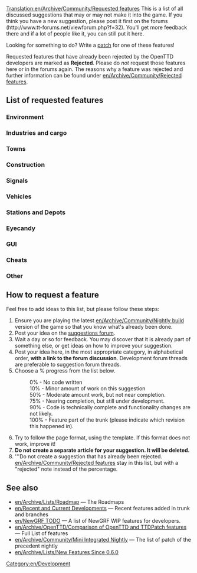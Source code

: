 [[Translation:en/Archive/Community/Requested features]]
This is a list of all discussed suggestions that may or may not make it into the game. If you think you have a new suggestion, please post it first on the forums (http://www.tt-forums.net/viewforum.php?f=32). You'll get more feedback there and if a lot of people like it, you can still put it here.

Looking for something to do?  Write a [[en/Development/Main Page|patch]] for one of these features!

Requested features that have already been rejected by the OpenTTD developers are marked as '''Rejected'''. Please do ''not'' request those features here or in the forums again. The reasons why a feature was rejected and further information can be found under [[en/Archive/Community/Rejected features]].

==List of requested features==

===Environment===
{{en/Archive/Community/Rf header}}
{{en/Archive/Community/Rf|All Climates World|0%|36764|}}
{{en/Archive/Community/Rf|Create Realistic Heightmap|50%|33956|}}
{{en/Archive/Community/Rf|[[en/Community/NewGRF/Day and Night Cycle]]|50%|36929|There is a night GRF for default TTD buildings}}
{{en/Archive/Community/Rf|Freeform map edges|100%|40916|In trunk since r15190}}
{{en/Archive/Community/Rf|Grass on unused tracks|50%|32285|}}
{{en/Archive/Community/Rf|Higher mountains in map|50%|33231|More than 15 height levels}}
{{en/Archive/Community/Rf|Improved Timetable Management|50%|39276|}}
{{en/Archive/Community/Rf|Increase terraforming cost|10%|8252|As a difficulty option?}}
{{en/Archive/Community/Rf|Larger map sizes|90%|33137|Larger than 2048x2048}}
{{en/Archive/Community/Rf|More Map Settings (MMS)|50%|39899|}}
{{en/Archive/Community/Rf|New Title Screen|0%|42044|}}
{{en/Archive/Community/Rf|Seasons|50%|15487||Discontinued}}
{{en/Archive/Community/Rf|Snow in temperate climate|50%|24574|}}
{{en/Archive/Community/Rf|Underwater levels|50%|31576|Visible or not}}
{{en/Archive/Community/Rf|Weather|10%|24574|}}
{{en/Archive/Community/Rf footer}}

===Industries and cargo===
{{en/Archive/Community/Rf header}}
{{en/Archive/Community/Rf|Changes to the Original Industries|50%|37049|}}
{{en/Archive/Community/Rf|Industry budgets|50%|30898|}}
{{en/Archive/Community/Rf|New Industry Closures|90%|36653|}}
{{en/Archive/Community/Rf|[[en/Community/Patches/Passenger and cargo destinations]]|90%|39161|}}
{{en/Archive/Community/Rf footer}}

===Towns===
{{en/Archive/Community/Rf header}}
{{en/Archive/Community/Rf|Build Buildings, Eye candy|50%|29286|Require New Object}}
{{en/Archive/Community/Rf|Maximum Town Size|50%|35219|}}
{{en/Archive/Community/Rf|Found a town|90%|31558|[http://bugs.openttd.org/task/759 FS#2327]}}
{{en/Archive/Community/Rf|Limit town growth|50%|32083|}}
{{en/Archive/Community/Rf|New Town Grid|50%|40922|}}
{{en/Archive/Community/Rf|Color Town Ratings|50%|42598|Indicate Town Rating with colour in Title}}
{{en/Archive/Community/Rf footer}}

===Construction===
{{en/Archive/Community/Rf header}}
{{en/Archive/Community/Rf|Copy and paste layouts of track|90%|25037|}}
{{en/Archive/Community/Rf|[[en/Archive/Community/Custom Bridgeheads]]|50%|20211|}}
{{en/Archive/Community/Rf|Diagonal clearing and leveling|75%|19311|}}
{{en/Archive/Community/Rf|Diagonal level crossings|50%|26584|4=Also see ([http://www.tt-forums.net/viewtopic.php?t=26385 TTDPatch suggestion])}}
{{en/Archive/Community/Rf|Diagonal roads, tunnels, bridges|0%|7104|4=Also see [http://www.tt-forums.net/viewtopic.php?t=31300 this ver]}}
{{en/Archive/Community/Rf|Enhanced tunnels|0%|36661|4=See [http://openttdcoop.ppcis.org/blog/files/downloads/grfpacks/screens/testing/enhanced_tunnels.png example]}}
{{en/Archive/Community/Rf|Limit flattening to sea level|10%|32295|4=Also see [http://www.tt-forums.net/viewtopic.php?t=32209 discussion]}}
{{en/Archive/Community/Rf|Non-instant construction|0%|32301|}}
{{en/Archive/Community/Rf|Purchase land faster|50%|29495|(Drag a box)}}
{{en/Archive/Community/Rf|Realistic Level Crossing|50%|39830|Turn the lights on level crossing on in front of a train}}
{{en/Archive/Community/Rf|[[en/Shared Tracks]]|75%|34292|}}
{{en/Archive/Community/Rf|Tunnels in water|50%|38292|}}
{{en/Archive/Community/Rf|Undo feature|rejected|38377|}}
{{en/Archive/Community/Rf|Unified Double Level crossing|0%|39458|A car can no enter a double level crossing when one of the crossing is blocked}}
{{en/Archive/Community/Rf footer}}

===Signals===
{{en/Archive/Community/Rf header}}
{{en/Archive/Community/Rf|Priority Path Signal (PPS)|0%|40393|}}
{{en/Archive/Community/Rf|Route markers|50%|30118|}}
{{en/Archive/Community/Rf|Signals in Tunnels|0%|38788|}}
{{en/Archive/Community/Rf|Signals on bridges|10%|22850|Discontinued.  Last patch revision 3393, included in [[en/Archive/Community/Mini Integrated Nightly]]}}
{{en/Archive/Community/Rf|Traffic Lights|50%|36261|Traffic Signaling for Roads}}
{{en/Archive/Community/Rf|Long Reserve PBS Signal|50%|42675|LR PBS}}
{{en/Archive/Community/Rf|[[en/Archive/Manual/Yet Another PBS Patch|Path Based Signaling]] (PBS)|100%|36107|4=Yet Another PBS Patch (YAPP); in trunk since r13967}}
{{en/Archive/Community/Rf footer}}

===Vehicles===
{{en/Archive/Community/Rf header}}
{{en/Archive/Community/Rf|Adjustable plane crash probability|10%|32202|}}
{{en/Archive/Community/Rf|Better physics for all vehicles|75%|22995|}}
{{en/Archive/Community/Rf|Better train acceleration|50%|31794|}}
{{en/Archive/Community/Rf|Breakdowns for multi headed trains|75%|32160|}}
{{en/Archive/Community/Rf|Improved Breakdowns|50%|39518|}}
{{en/Archive/Community/Rf|Easy conversion for different rail types|50%|31622|}}
{{en/Archive/Community/Rf|Plane landing queues|75%|15502|}}
{{en/Archive/Community/Rf|Ship Distance|50%|42758|Maximum distance between ships}}
{{en/Archive/Community/Rf|[[en/Archive/Manual/Settings/Quick Goto]]|100%|37298|"goto" button stays active in orders window; in trunk since r14827}}
{{en/Archive/Community/Rf footer}}

===Stations and Depots===
{{en/Archive/Community/Rf header}}
{{en/Archive/Community/Rf|Airports built by parts|0%|29914|4=Also see [http://www.tt-forums.net/viewtopic.php?t=27724 airports] thread.}}
{{en/Archive/Community/Rf|Better way to enlarge airports|0%|28962|}}
{{en/Archive/Community/Rf|City owned airports|0%|20093|}}
{{en/Archive/Community/Rf|Display station coverage|0%|32363|}}
{{en/Archive/Community/Rf|[[en/Archive/Manual/Settings/Distant-join stations]]|100%|30960|[http://bugs.openttd.org/task/2291 FS#2291]; in trunk since r14919}}
{{en/Archive/Community/Rf|Drive trough depots|50%|42312|Bidirectional depots}}
{{en/Archive/Community/Rf|Infrastructure Sharing|50%|37455|}}
{{en/Archive/Community/Rf|Long train depots|0%|34574|Realistic depot (require multiplexing)}}
{{en/Archive/Community/Rf|RV (Road Vehicle) Waypoints|0%|33179|One can use "go via" orders on drive through road stops instead since r12689}}
{{en/Archive/Community/Rf|Sloped Stations|50%|41433|}}
{{en/Archive/Community/Rf|Stations on bridges|0%|40606|}}
{{en/Archive/Community/Rf|Close Stations|50%|33418|Possibility to close and re-open airports, possibly other stations too}}
{{en/Archive/Community/Rf|Trains through non-stop stations / Whistle boards|10%|38015|}}
{{en/Archive/Community/Rf footer}}

===Eyecandy===
{{en/Archive/Community/Rf header}}
{{en/Archive/Community/Rf|Completely shore|90%|34401|}}
{{en/Archive/Community/Rf|NewObject|90%|29286|Build Neutral Objects}}
{{en/Archive/Community/Rf footer}}

===GUI===
{{en/Archive/Community/Rf header}}
{{en/Archive/Community/Rf|Advanced expenses column|10%|31455|}}
{{en/Archive/Community/Rf|Better bridge selection window|100%|31765|Feature in trunk since r13159 by Skidd13}}
{{en/Archive/Community/Rf|Better graphs|75%|31984|}}
{{en/Archive/Community/Rf|Clean up patch options|10%|32191|}}
{{en/Archive/Community/Rf|Configurable hotkeys|90%|38343|}}
{{en/Archive/Community/Rf|Filter by Cargo|50%|37203|}}
{{en/Archive/Community/Rf|[[en/Community/Patches/Font selection GUI]]|75%|29766|}}
{{en/Archive/Community/Rf|Improvement for GUI toolbar|0%|40843|}}
{{en/Archive/Community/Rf|Longer history of finances|50%|21079|}}
{{en/Archive/Community/Rf|New Chat Window|50%|40927|}}
{{en/Archive/Community/Rf|New orders window|100%|31074|Discontinued, but a different [[en/Manual/Orders#new-order-window|new order window]] is in trunk since r12644}}
{{en/Archive/Community/Rf|New Station Building GUI|50%|41222|}}
{{en/Archive/Community/Rf|New Station GUI|50%|40419|}}
{{en/Archive/Community/Rf|NewGRF GUI Window 2|50%|35001|}}
{{en/Archive/Community/Rf|NewGRF Presets|100%|38388|In trunk since r13734 (like a playlist for Grf files)}}
{{en/Archive/Community/Rf|Priority Path Order (PPO)|0%|40393|}}
{{en/Archive/Community/Rf footer}}

===Cheats===
{{en/Archive/Community/Rf header}}
{{en/Archive/Community/Rf|Local authority doesn't reject you|90%|30807|}}
{{en/Archive/Community/Rf footer}}

===Other===
{{en/Archive/Community/Rf header}}
{{en/Archive/Community/Rf|Adjustable day length|10%|31657}}
{{en/Archive/Community/Rf|More Conditional Orders|50%|38317}}
{{en/Archive/Community/Rf|Competitive Play|50%|42572|Head to head play}}
{{en/Archive/Community/Rf|Alphabetized openttd.cfg|50%|32164|}}
{{en/Archive/Community/Rf|Auto-download NewGrfs|rejected|32764|Use centralised [[en/Archive/Community/Content Service]] (BaNaNaS) instead.}}
{{en/Archive/Community/Rf|Better save game naming convention|10%|32308}}
{{en/Archive/Community/Rf|Code optimizations|50%|32319|4=Train collision detection is slow. Also see [http://www.tt-forums.net/viewtopic.php?t=27925 here] (in trunk since r10111) and [http://www.tt-forums.net/viewtopic.php?p=594775#594775 here]}}
{{en/Archive/Community/Rf|Improved Loans|50%|36184|}}
{{en/Archive/Community/Rf|[[en/Community/Patches/Improved Shares|Real stock market]]|0%|31883|WIP TheJosh}}
{{en/Archive/Community/Rf|Load/Save Company Info|50%|40457|Save information about companies and load it back}}
{{en/Archive/Community/Rf|Minimum Town Distance|50%|33625}}
{{en/Archive/Community/Rf|More disasters|10%|14818|}}
{{en/Archive/Community/Rf|Multicore support|rejected|37064|}}
{{en/Archive/Community/Rf|New Sound Mixer|75%|37448|orudge}}
{{en/Archive/Community/Rf|OpenGL Blitter|50%|38151|}}
{{en/Archive/Community/Rf|[[en/Archive/Community/Sound Effects Replacement]]|75%|35710|}}
{{en/Archive/Community/Rf|Station/track templates|90%|25037|}}
{{en/Archive/Community/Rf footer}}

==How to request a feature==
Feel free to add ideas to this list, but please follow these steps:

#Ensure you are playing the latest [[en/Archive/Community/Nightly build]] version of the game so that you know what's already been done.
#Post your idea on the [http://www.tt-forums.net/viewforum.php?f=32 suggestions forum].
#Wait a day or so for feedback. You may discover that it is already part of something else, or get ideas on how to improve your suggestion.
#Post your idea here, in the most appropriate category, in alphabetical order, '''with a link to the forum discussion'''.  Development forum threads are preferable to suggestion forum threads.
#Choose a % progress from the list below.
#:0% - No code written
#:10% - Minor amount of work on this suggestion
#:50% - Moderate amount work, but not near completion.
#:75% - Nearing completion, but still under development.
#:90% - Code is technically complete and functionality changes are not likely.
#:100% - Feature part of the trunk (please indicate which revision this happened in).
#Try to follow the page format, using the {{en/S|en/Archive/Community/Rf}} template.  If this format does not work, improve it!
#'''Do not create a separate article for your suggestion. It will be deleted.'''
#'''Do not create a suggestion that has already been rejected. [[en/Archive/Community/Rejected features]] stay in this list, but with a "rejected" note instead of the percentage.

==See also==
* [[en/Archive/Lists/Roadmap]] &mdash; The Roadmaps
* [[en/Recent and Current Developments]] &mdash; Recent features added in trunk and branches
* [[en/NewGRF TODO]] &mdash; A list of NewGRF WIP features for developers.
* [[en/Archive/OpenTTD/Comparison of OpenTTD and TTDPatch features]] &mdash; Full List of features
* [[en/Archive/Community/Mini Integrated Nightly]] &mdash; The list of patch of the precedent nightly
* [[en/Archive/Lists/New Features Since 0.6.0]]

[[Category:en/Development]]